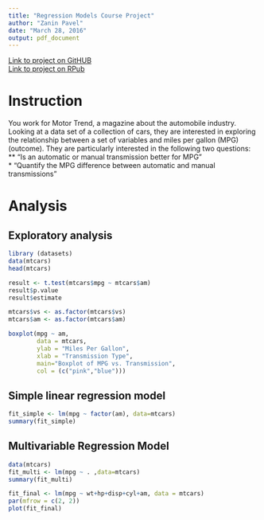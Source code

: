 ```yaml
---
title: "Regression Models Course Project"
author: "Zanin Pavel"
date: "March 28, 2016"
output: pdf_document
---
```

[Link to project on GitHUB](https://github.com/Filareth2015/Regression-Models-Course-Project)     
[Link to project on RPub](https://github.com/Filareth2015/Regression-Models-Course-Project)

# Instruction

You work for Motor Trend, a magazine about the automobile industry. Looking at a data set of a collection of cars, they are interested in exploring the relationship between a set of variables and miles per gallon (MPG) (outcome). They are particularly interested in the following two questions:      
** "Is an automatic or manual transmission better for MPG"     
* "Quantify the MPG difference between automatic and manual transmissions"     

# Analysis

## Exploratory analysis


```r
library (datasets)
data(mtcars)
head(mtcars)
```

```r
result <- t.test(mtcars$mpg ~ mtcars$am)
result$p.value
result$estimate
```  

```r
mtcars$vs <- as.factor(mtcars$vs)
mtcars$am <- as.factor(mtcars$am)

boxplot(mpg ~ am, 
        data = mtcars, 
        ylab = "Miles Per Gallon", 
        xlab = "Transmission Type",
        main="Boxplot of MPG vs. Transmission",
        col = (c("pink","blue")))
```


## Simple linear regression model

```r
fit_simple <- lm(mpg ~ factor(am), data=mtcars)
summary(fit_simple)
```  

## Multivariable Regression Model

```r
data(mtcars)
fit_multi <- lm(mpg ~ . ,data=mtcars)
summary(fit_multi)
```

```r
fit_final <- lm(mpg ~ wt+hp+disp+cyl+am, data = mtcars)
par(mfrow = c(2, 2))
plot(fit_final)
```

